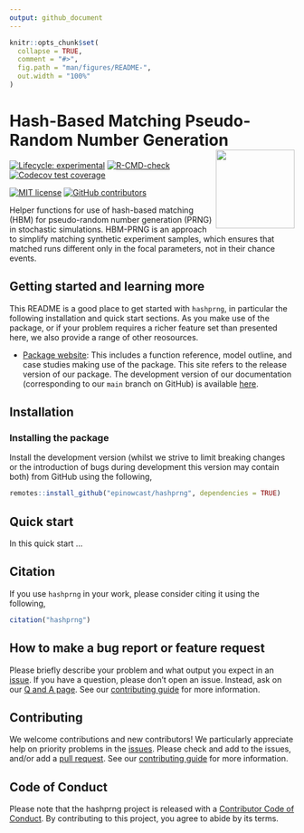 ```yaml
---
output: github_document
---
```


<!-- README.md is generated from README.Rmd. Please edit that file -->

```r
knitr::opts_chunk$set(
  collapse = TRUE,
  comment = "#>",
  fig.path = "man/figures/README-",
  out.width = "100%"
)
```

# Hash-Based Matching Pseudo-Random Number Generation <a href='https://package.epinowcast.org'><img src='man/figures/logo.png' align="right" height="139" /></a>

[![Lifecycle:
experimental](https://img.shields.io/badge/lifecycle-experimental-orange.svg)](https://www.tidyverse.org/lifecycle/#experimental)
[![R-CMD-check](https://github.com/epinowcast/hashprng/workflows/R-CMD-check/badge.svg)](https://github.com/epinowcast/epinowcast/actions/workflows/R-CMD-check.yaml) [![Codecov test coverage](https://codecov.io/gh/epinowcast/hashprng/branch/main/graph/badge.svg)](https://app.codecov.io/gh/epinowcast/hashprng)

[![MIT
license](https://img.shields.io/badge/License-MIT-blue.svg)](https://github.com/epinowcast/hashprng/blob/master/LICENSE.md/)
[![GitHub contributors](https://img.shields.io/github/contributors/epinowcast/hashprng)](https://github.com/epinowcast/hashprng/graphs/contributors)

Helper functions for use of hash-based matching (HBM) for pseudo-random number generation (PRNG) in stochastic simulations. HBM-PRNG is an approach to simplify matching synthetic experiment samples, which ensures that matched runs different only in the focal parameters, not in their chance events.

## Getting started and learning more

This README is a good place to get started with `hashprng`, in particular the following installation and quick start sections. As you make use of the package, or if your problem requires a richer feature set than presented here, we also provide a range of other reosources.

- [Package website](): This includes a function reference, model outline, and case studies making use of the package. This site refers to the release version of our package. The development version of our documentation (corresponding to our `main` branch on GitHub) is available [here]().

## Installation

### Installing the package

Install the development version (whilst we strive to limit breaking changes or the introduction of bugs during development this version may contain both) from GitHub using the following,

```r
remotes::install_github("epinowcast/hashprng", dependencies = TRUE)
```

## Quick start

In this quick start ...

## Citation

If you use `hashprng` in your work, please consider citing it using the following,

```r
citation("hashprng")
```

## How to make a bug report or feature request

Please briefly describe your problem and what output you expect in an [issue](https://github.com/epinowcast/hashprng/issues). If you have a question, please don't open an issue. Instead, ask on our [Q and A page](https://github.com/epinowcast/hashprng/discussions/categories/q-a). See our [contributing guide](https://github.com/epinowcast/hashprng/blob/main/CONTRIBUTING.md) for more information.

## Contributing

We welcome contributions and new contributors! We particularly appreciate help on priority problems in the [issues](https://github.com/epinowcast/hashprng/issues). Please check and add to the issues, and/or add a [pull request](https://github.com/epinowcast/hashprng/pulls). See our [contributing guide](https://github.com/epinowcast/hashprng/blob/main/CONTRIBUTING.md) for more information.

## Code of Conduct

Please note that the hashprng project is released with a [Contributor Code of Conduct](https://contributor-covenant.org/version/2/1/CODE_OF_CONDUCT.html). By contributing to this project, you agree to abide by its terms.
